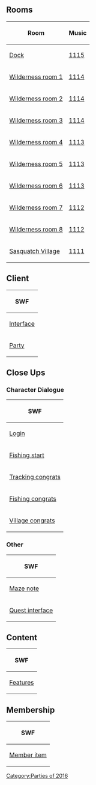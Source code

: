 {{CPW|Wilderness Expedition 2016|Expedição à Natureza 2016}}

==Rooms==
<center>
{|class="wikitable"
!Room!!Music
|-
|[[Media:RoomsDock-WildernessExpedition2016.swf|Dock]]||[[Media:Music1115.swf|1115]]
|-
|[[Media:RoomsParty1-WildernessExpedition2016.swf|Wilderness room 1]]||[[Media:Music1114.swf|1114]]
|-
|[[Media:RoomsParty2-WildernessExpedition2016.swf|Wilderness room 2]]||[[Media:Music1114.swf|1114]]
|-
|[[Media:RoomsParty3-WildernessExpedition2016.swf|Wilderness room 3]]||[[Media:Music1114.swf|1114]]
|-
|[[Media:RoomsParty4-WildernessExpedition2016.swf|Wilderness room 4]]||[[Media:Music1113.swf|1113]]
|-
|[[Media:RoomsParty5-WildernessExpedition2016.swf|Wilderness room 5]]||[[Media:Music1113.swf|1113]]
|-
|[[Media:RoomsParty6-WildernessExpedition2016.swf|Wilderness room 6]]||[[Media:Music1113.swf|1113]]
|-
|[[Media:RoomsParty7-WildernessExpedition2016.swf|Wilderness room 7]]||[[Media:Music1112.swf|1112]]
|-
|[[Media:RoomsParty8-WildernessExpedition2016.swf|Wilderness room 8]]||[[Media:Music1112.swf|1112]]
|-
|[[Media:RoomsParty9-WildernessExpedition2016.swf|Sasquatch Village]]||[[Media:Music1111.swf|1111]]
|}
</center>

==Client==
<center>
{|class="wikitable"
!SWF
|-
|[[Media:ClientInterface-WildernessExpedition2016.swf|Interface]]
|-
|[[Media:ClientParty-WildernessExpedition2016.swf|Party]]
|}
</center>

==Close Ups==
===Character Dialogue===
<center>
{|class="wikitable" style="text-align: center;"
!colspan="4"|SWF
|-
|colspan="4"|[[Media:Close ups160420 character dialogue login-WildernessExpedition2016.swf|Login]]
|-
|[[Media:Close ups160420 character dialogue fishing start-WildernessExpedition2016.swf|Fishing start]]||[[Media:Close ups160420 character dialogue music start-WildernessExpedition2016.swf|Music start]]||[[Media:Close ups160420 character dialogue camo start-WildernessExpedition2016.swf|Camo start]]||[[Media:Close ups160420 character dialogue wood start-WildernessExpedition2016.swf|Wood start]]
|-
|colspan="4"|[[Media:Close ups160420 character dialogue tracking congrats-WildernessExpedition2016.swf|Tracking congrats]]
|-
|[[Media:Close ups160420 character dialogue fishing congrats-WildernessExpedition2016.swf|Fishing congrats]]||[[Media:Close ups160420 character dialogue music congrats-WildernessExpedition2016.swf|Music congrats]]||[[Media:Close ups160420 character dialogue camo congrats-WildernessExpedition2016.swf|Camo congrats]]||[[Media:Close ups160420 character dialogue wood congrats-WildernessExpedition2016.swf|Wood congrats]]
|-
|colspan="2"|[[Media:Close ups160420 character dialogue village congrats-WildernessExpedition2016.swf|Village congrats]]||colspan="2"|[[Media:Close ups160420 character dialogue final congrats-WildernessExpedition2016.swf|Final congrats]]
|}
</center>
===Other===
<center>
{|class="wikitable" style="text-align: center;"
!SWF
|-
|[[Media:Close ups160420 mazenote-WildernessExpedition2016.swf|Maze note]]
|-
|[[Media:Close upsQuest interface-WildernessExpedition2016.swf|Quest interface]]
|}
</center>

==Content==
<center>
{|class="wikitable"
!colspan="5"|SWF
|-
|[[Media:ContentFeatures-WildernessExpedition2016.swf|Features]]||[[Media:ContentInterface-WildernessExpedition2016.swf|Interface]]||[[Media:ContentLogo-WildernessExpedition2016.swf|Logo]]||[[Media:ContentParty icon-WildernessExpedition2016.swf|Party icon]]||[[Media:ContentPrompts-WildernessExpedition2016.swf|Prompts]]
|}
</center>

==Membership==
<center>
{|class="wikitable"
!SWF
|-
|[[Media:MembershipParty1-WildernessExpedition2016.swf|Member item]]
|}
</center>

{{Parties}}

[[Category:Parties of 2016]]
